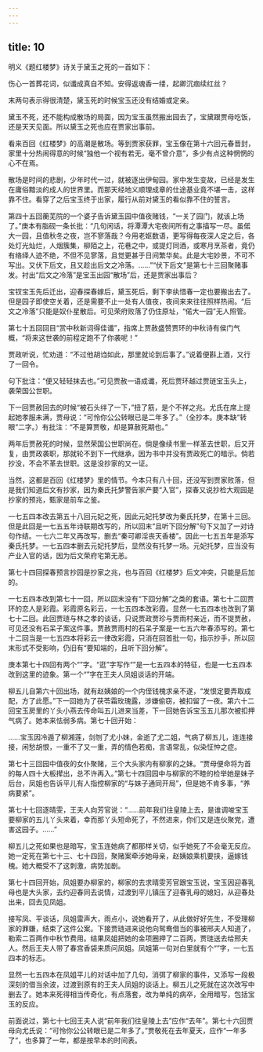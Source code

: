 ```yaml
---
---
---
```

title: 10
---




明义《题红楼梦》诗关于黛玉之死的一首如下：

伤心一首葬花词，似谶成真自不知。安得返魂香一缕，起卿沉痼续红丝？

末两句表示得很清楚，黛玉死的时候宝玉还没有结婚或定亲。

黛玉不死，还不能构成散场的局面，因为宝玉虽然搬出园去了，宝黛跟贾母吃饭，还是天天见面。所以黛玉之死也应在贾家出事前。

看来百回《红楼梦》的高潮是散场。等到贾家获罪，宝玉像在第十六回元春晋封，家里十分热闹得意的时候“独他一个视有若无，毫不曾介意”，多少有点这种惘惘的心不在焉。

散场是时间的悲剧，少年时代一过，就被逐出伊甸园。家中发生变故，已经是发生在庸俗黯淡的成人的世界里。而那天经地义顺理成章的仕途基业竟不堪一击，这样靠不住。看穿了之后宝玉终于出家，履行从前对黛玉的看似靠不住的誓言。

第四十五回蘅芜院的一个婆子告诉黛玉园中值夜赌钱，“一关了园门，就该上场了。”庚本有脂砚一条长批：“几句闲话，将潭潭大宅夜间所有之事描写一尽。虽偌大一园，且值秋冬之夜，岂不寥落哉？今用老妪数语，更写得每夜深人定之后，各处灯光灿烂，人烟簇集，柳陌之上，花巷之中，或提灯同酒，或寒月烹茶者，竟仍有络绎人迹不绝，不但不见寥落，且觉更甚于日间繁华矣。此是大宅妙景，不可不写出。又伏下后文，且又趁出后文之冷落。……”“伏下后文”是第七十三回聚赌事发。衬出“后文之冷落”是宝玉出园“散场”后，还是贾家出事后？

宝钗宝玉先后迁出，迎春探春嫁后，黛玉死后，剩下李纨惜春一定也要搬出去了。但是园子即使空关着，还是需要不止一处有人值夜，夜间来来往往照样热闹。“后文之冷落”只能是奴仆星散后。可见荣府败落了仍住原址，“偌大一园”无人照管。

第七十五回回目“赏中秋新词得佳谶”，指席上贾赦盛赞贾环的中秋诗有侯门气概，“将来这世袭的前程定跑不了你袭呢！”

贾政听说，忙劝道：“不过他胡诌如此，那里就论到后事了。”说着便斟上酒，又行了一回令。

句下批注：“便又轻轻抹去也。”可见贾赦一语成谶，死后贾环越过贾琏宝玉头上，袭荣国公世职。

下一回贾赦回去的时候“被石头绊了一下，”扭了筋，是个不祥之兆。尤氏在席上提起她孝服未满，贾母说：“可怜你公公转眼已是二年多了。”（全抄本。庚本缺“转眼”二字。）有批注：“不是算贾敬，却是算赦死期也。”

两年后贾赦死的时候，显然荣国公世职尚在。倘是像续书里一样革去世职，后又开复，由贾政袭职，那就轮不到下一代继承，因为书中并没有贾政死亡的暗示。倘若抄没，不会不革去世职。这是没抄家的又一证。

当然，这都是百回《红楼梦》里的情节。今本只有八十回，还没写到贾家败落，但是我们知道后文有抄家，因为秦氏托梦警告家产要“入官”，探春又说抄检大观园是抄家的预兆，甄家是前车之鉴。

一七五四本改去第五十八回元妃之死，因此元妃托梦改为秦氏托梦，在第十三回。但是此回是一七五五年诗联期改写的，所以回末“且听下回分解”句下又加了一对诗句作结。一七六二年又再改写，删去“秦可卿淫丧天香楼”。因此一七五五年是添写秦氏托梦。一七五四本删去元妃托梦后，显然没有托梦一场。元妃托梦，应当没有产业入官的话，因为后文荣府宅第无恙。

第七十四回探春预言抄园是抄家之兆，也与百回《红楼梦》后文冲突，只能是后加的。

一七五四本改到第七十一回，所以回末没有“下回分解”之类的套语。第七十二回贾环的恋人是彩霞。彩霞原名彩云，一七五四本改彩霞。显然一七五四本也改到了第七十二回。此回贾琏与林之孝的谈话，只说贾政贾珍与贾雨村亲近，而不提贾赦，可见还没有石呆子案这件事。贾赦贾雨村的石呆子案是一七五六年春添写的。第七十二回当是一七五四本将彩云一律改彩霞，只消在回首批一句，指示抄手，所以回末形式不受影响，仍旧有“要知端的，且听下回分解”。

庚本第七十四回有两个“”字。“逛”字写作“”是一七五四本的特征，也是一七五四本改到这里的迹象。第一个“”字在王夫人凤姐谈话的开端。

柳五儿自第六十回出场，就有赵姨娘的一个内侄钱槐求亲不遂，“发恨定要弄取成配，方了此愿。”下一回她为了茯苓霜玫瑰露，涉嫌偷窃，被扣留了一夜。第六十二回宝玉房里的丫头小燕去传命叫五儿进来当差，下一回她告诉宝玉五儿那次被扣押气病了。她本来怯弱多病。第七十回开始：

……宝玉因冷遁了柳湘莲，剑刎了尤小妹，金逝了尤二姐，气病了柳五儿，连连接接，闲愁胡恨，一重不了又一重，弄的情色若痴，言语常乱，似染怔忡之症。

第七十三回园中值夜的女仆聚赌，三个大头家内有柳家的之妹。“贾母便命将为首的每人四十大板撵出，总不许再入。”第七十四回园中与柳家的不睦的检举她是妹子后台，凤姐也告诉平儿有人指控柳家的“与妹子通同开局”，但是她不肯多事，“养病要紧”。

第七十七回逐晴雯，王夫人向芳官说：“……前年我们往皇陵上去，是谁调唆宝玉要柳家的五儿丫头来着，幸而那丫头短命死了，不然进来，你们又是连伙聚党，遭害这园子。……”

柳五儿之死如果也是暗写，宝玉连她病了都那样关切，似乎她死了不会毫无反应。她一定死在第七十三、七十四回，聚赌案牵涉她母亲，赵姨娘乘机要挟，逼嫁钱槐。她大概受不了这刺激，病势加剧。

第七十四回开始，凤姐要办柳家的，柳家的去求晴雯芳官跟宝玉说，宝玉因迎春乳母也是大头家，去约迎春同去说情，过渡到平儿镇压了迎春乳母的媳妇，从迎春处出来，回去见凤姐。

接写凤、平谈话，凤姐雷声大，雨点小，说她看开了，从此做好好先生，不受理柳家的罪嫌，结束了这件公案。下接贾琏进来说他向鸳鸯借当的事被邢夫人知道了，勒索二百两作中秋节费用。结果凤姐把她的金项圈押了二百两，贾琏送去给邢夫人。然后王夫人带了春宫香袋来质问凤姐。凤姐第一句对白里就有个“”字，一七五四本的标志。

显然一七五四本在凤姐平儿的对话中加了几句，消弭了柳家的事件，又添写一段极深刻的借当余波，过渡到原有的王夫人凤姐的谈话上。柳五儿之死就在这次改写中删去了。她本来死得相当传奇化，有点落套，改为单纯的病卒，全用暗写，包括宝玉的反应。

前面说过，第七十七回王夫人说“前年我们往皇陵上去”应作“去年”。第七十六回贾母向尤氏说：“可怜你公公转眼已是二年多了。”贾敬死在去年夏天，应作“一年多了”，也多算了一年，都是按早本的时间表。